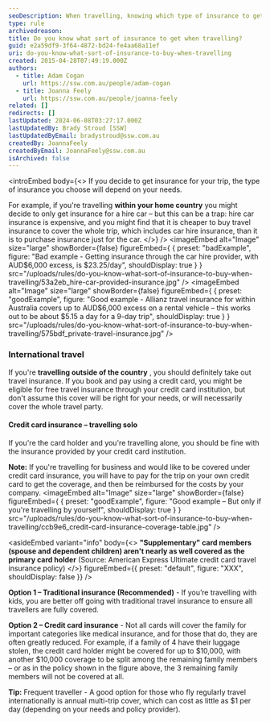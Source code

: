 ```yaml
---
seoDescription: When travelling, knowing which type of insurance to get can be crucial - whether it's travel insurance or car hire insurance, make informed decisions to protect your trip.
type: rule
archivedreason:
title: Do you know what sort of insurance to get when travelling?
guid: e2a59df9-3f64-4872-bd24-fe4aa68a11ef
uri: do-you-know-what-sort-of-insurance-to-buy-when-travelling
created: 2015-04-28T07:49:19.000Z
authors:
  - title: Adam Cogan
    url: https://ssw.com.au/people/adam-cogan
  - title: Joanna Feely
    url: https://ssw.com.au/people/joanna-feely
related: []
redirects: []
lastUpdated: 2024-06-08T03:27:17.000Z
lastUpdatedBy: Brady Stroud [SSW]
lastUpdatedByEmail: bradystroud@ssw.com.au
createdBy: JoannaFeely
createdByEmail: JoannaFeely@ssw.com.au
isArchived: false
---
```


<introEmbed
  body={<>
If you decide to get insurance for your trip, the type of insurance you choose will depend on your needs.

For example, if you're travelling **within your home country** you might decide to only get insurance for a hire car – but this can be a trap: hire car insurance is expensive, and you might find that it is cheaper to buy travel insurance to cover the whole trip, which includes car hire insurance, than it is to purchase insurance just for the car.
  </>}
/>
<imageEmbed
  alt="Image"
  size="large"
  showBorder={false}
  figureEmbed={ {
    preset: "badExample",
    figure: "Bad example - Getting insurance through the car hire provider, with AUD$6,000 excess, is $23.25/day",
    shouldDisplay: true
  } }
  src="/uploads/rules/do-you-know-what-sort-of-insurance-to-buy-when-travelling/53a2eb_hire-car-provided-insurance.jpg"
/>
<imageEmbed
  alt="Image"
  size="large"
  showBorder={false}
  figureEmbed={ {
    preset: "goodExample",
    figure: "Good example - Allianz travel insurance for within Australia covers up to AUD$6,000 excess on a rental vehicle – this works out to be about $5.15 a day for a 9-day trip",
    shouldDisplay: true
  } }
  src="/uploads/rules/do-you-know-what-sort-of-insurance-to-buy-when-travelling/575bdf_private-travel-insurance.jpg"
/>

### International travel

If you're **travelling outside of the country** , you should definitely take out travel insurance. If you book and pay using a credit card, you might be eligible for free travel insurance through your credit card institution, but don't assume this cover will be right for your needs, or will necessarily cover the whole travel party.

#### Credit card insurance – travelling solo

If you're the card holder and you're travelling alone, you should be fine with the insurance provided by your credit card institution.

**Note:** If you're travelling for business and would like to be covered under credit card insurance, you will have to pay for the trip on your own credit card to get the coverage, and then be reimbursed for the costs by your company.
<imageEmbed
  alt="Image"
  size="large"
  showBorder={false}
  figureEmbed={ {
    preset: "goodExample",
    figure: "Good example – But only if you're travelling by yourself",
    shouldDisplay: true
  } }
  src="/uploads/rules/do-you-know-what-sort-of-insurance-to-buy-when-travelling/ccb9e6_credit-card-insurance-coverage-table.jpg"
/>

<asideEmbed
  variant="info"
  body={<>
    **"Supplementary" card members (spouse and dependent children) aren't nearly as well covered as the primary card holder** (Source: American Express Ultimate credit card travel insurance policy)
  </>}
  figureEmbed={{
    preset: "default",
    figure: "XXX",
    shouldDisplay: false
  }}
/>

**Option 1 – Traditional insurance (Recommended)** - If you’re travelling with kids, you are better off going with traditional travel insurance to ensure all travellers are fully covered.

**Option 2 – Credit card insurance** - Not all cards will cover the family for important categories like medical insurance, and for those that do, they are often greatly reduced. For example, if a family of 4 have their luggage stolen, the credit card holder might be covered for up to $10,000, with another $10,000 coverage to be split among the remaining family members – or as in the policy shown in the figure above, the 3 remaining family members will not be covered at all.

**Tip:** Frequent traveller - A good option for those who fly regularly travel internationally is annual multi-trip cover, which can cost as little as $1 per day (depending on your needs and policy provider).
